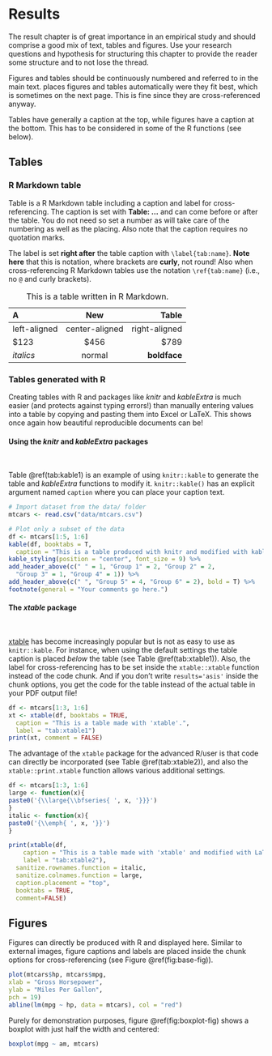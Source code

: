 # Results

The result chapter is of great importance in an empirical study and should comprise a good mix of text, tables and figures. Use your research questions and hypothesis for structuring this chapter to provide the reader some structure and to not lose the thread.

Figures and tables should be continuously numbered and referred to in the main text.  \LaTeX places figures and tables automatically were they fit best, which is sometimes on the next page. This is fine since they are cross-referenced anyway.
  
Tables have generally a caption at the top, while figures have a caption at the bottom. This has to be considered in some of the R functions (see below).


## Tables

### R Markdown table

Table \ref{tab:rmd_tab} is a R Markdown table including a caption and label for cross-referencing. The caption is set with **Table: ...** and can come before or after the table. You do not need so set a number as \LaTeX will take care of the numbering as well as the placing. Also note that the caption requires no quotation marks. 

The label is set **right after** the table caption with `\label{tab:name}`. **Note here** that this is \LaTeX notation, where brackets are **curly**, not round! Also when cross-referencing R Markdown tables use the \LaTeX notation `\ref{tab:name}` (i.e., no `@` and curly brackets).

Table: This is a table written in R Markdown.\label{tab:rmd_tab}

| A            | New              | Table          |
|:-------------|:----------------:|---------------:|
|left-aligned  |center-aligned    |right-aligned   |
|$123          |$456              |$789            |
|*italics*     |normal            |**boldface**    |


### Tables generated with R

Creating tables with R and packages like *knitr* and *kableExtra* is much easier (and protects against typing errors!) than manually entering values into a table by copying and pasting them into Excel or LaTeX. This shows once again how beautiful reproducible documents can be! 

#### Using the *knitr* and  *kableExtra* packages

&nbsp; <!-- This creates vertical space and is the same than \vspace{12pt} for latex -->

Table \@ref(tab:kable1) is an example of using `knitr::kable` to generate the table and *kableExtra* functions  to modify it. `knitr::kable()` has an explicit argument named `caption` where you can place your caption text.

```r
# Import dataset from the data/ folder
mtcars <- read.csv("data/mtcars.csv")

# Plot only a subset of the data
df <- mtcars[1:5, 1:6]
kable(df, booktabs = T, 
  caption = "This is a table produced with knitr and modified with kableextra.") %>%
kable_styling(position = "center", font_size = 9) %>%
add_header_above(c(" " = 1, "Group 1" = 2, "Group 2" = 2,
  "Group 3" = 1, "Group 4" = 1)) %>%
add_header_above(c(" ", "Group 5" = 4, "Group 6" = 2), bold = T) %>%
footnote(general = "Your comments go here.")
```


#### The *xtable* package

&nbsp;

[xtable](https://cran.r-project.org/web/packages/xtable/vignettes/xtableGallery.pdf) has become increasingly popular but is not as easy to use as `knitr::kable`. For instance, when using the default settings the table caption is placed *below* the table (see Table \@ref(tab:xtable1)). Also, the label for cross-referencing has to be set inside the `xtable::xtable` function instead of the code chunk. And if you don't write `results='asis'` inside the chunk options, you get the \LaTeX code for the table instead of the actual table in your PDF output file!

```r
df <- mtcars[1:3, 1:6]
xt <- xtable(df, booktabs = TRUE,
  caption = "This is a table made with 'xtable'.",
  label = "tab:xtable1")
print(xt, comment = FALSE)
```

The advantage of the `xtable` package for the advanced R/\LaTeX user is that \LaTeX code can directly be incorporated (see Table \@ref(tab:xtable2)), and also the `xtable::print.xtable` function allows various additional settings.

```r
df <- mtcars[1:3, 1:6]
large <- function(x){
paste0('{\\large{\\bfseries{ ', x, '}}}')
}
italic <- function(x){
paste0('{\\emph{ ', x, '}}')
}

print(xtable(df,
    caption = "This is a table made with 'xtable' and modified with LaTeX Code and the print.xtable function.",
    label = "tab:xtable2"),
  sanitize.rownames.function = italic,
  sanitize.colnames.function = large,
  caption.placement = "top",
  booktabs = TRUE,
  comment=FALSE)
```


## Figures

Figures can directly be produced with R and displayed here. Similar to external images, figure captions and labels are placed inside the chunk options for cross-referencing (see Figure \@ref(fig:base-fig)).

```r
plot(mtcars$hp, mtcars$mpg,
xlab = "Gross Horsepower",
ylab = "Miles Per Gallon",
pch = 19)
abline(lm(mpg ~ hp, data = mtcars), col = "red")
```

Purely for demonstration purposes, figure \@ref(fig:boxplot-fig) shows a boxplot with just half the width and centered: 

```r
boxplot(mpg ~ am, mtcars)
```


<!-- If you want the next chapter to start on a new page type -->
\newpage